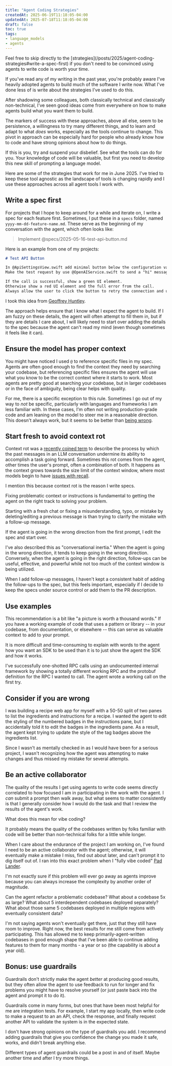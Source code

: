 ```yaml
---
title: "Agent Coding Strategies"
createdAt: 2025-06-19T11:18:05-04:00
updatedAt: 2025-07-18T11:18:05-04:00
draft: false
toc: true
tags:
- language_models
- agents
---
```



<Alert type="note">
Feel free to skip directly to the [strategies](/posts/2025/agent-coding-strategies#write-a-spec-first) if you don't need to be convinced using agents to write code is worth your time.
</Alert>

If you've read any of my writing in the past year, you're probably aware I've heavily adopted agents to build much of the software I write now.
What I've done less of is write about the strategies I've used to do this.

After shadowing some colleagues, both classically technical and classically non-technical, I've seen good ideas come from everywhere on how to make agents build what you want them to build.

The markers of success with these approaches, above all else, seem to be persistence, a willingness to try many different things, and to learn and adapt to what _does_ works, especially as the tools continue to change.
This pivot in approach can be especially hard for people who already know how to code and have strong opinions about how to do things.

If this is you, try and suspend your disbelief.
See what the tools can do for you.
Your knowledge of code will be valuable, but first you need to develop this new skill of prompting a language model.

Here are some of the strategies that work for me in June 2025.
I've tried to keep these tool agnostic as the landscape of tools is changing rapidly and I use these approaches across all agent tools I work with.

## Write a spec first

For projects that I hope to keep around for a while and iterate on, I write a spec for each feature first.
Sometimes, I put these in a `specs` folder, named `yyyy-mm-dd-feature-name.md`.
These serve as the beginning of my conversation with the agent, which often looks like:

> Implement @specs/2025-05-16-test-api-button.md

Here is an example from one of my projects:

```md {title="specs/2025-05-16-test-api-button.md"}
# Test API Button

In @ApiSettingsView.swift add minimal button below the configuration value input fields to make a test api request with the configured provider, model and API key in the @ApiSettingsView.swift
Make the test request by use @OpenAIService.swift to send a "hi" message to the model API.

If the call is successful, show a green UI element.
Otherwise show a red UI element and the full error from the call.
Always allow the user to click the button to retry the connection and update the UI to show the new result.
```
I took this idea from [Geoffrey Huntley](https://ghuntley.com/specs).

The approach helps ensure that I know what I expect the agent to build.
If I am fuzzy on these details, the agent will often attempt to fill them in, but if they are details I care about, I will likely need to start over adding the details to the spec because the agent can't read my mind (even though sometimes it feels like it can).

## Ensure the model has proper context

You might have noticed I used `@` to reference specific files in my spec.
Agents are often good enough to find the context they need by searching your codebase, but referencing specific files ensures the agent will use what you know to be the correct context where it starts to work.
Most agents are pretty good at searching your codebase, but in larger codebases or in the face of ambiguity, being clear helps with quality.

For me, there is a specific exception to this rule.
Sometimes I go out of my way to _not_ be specific, particularly with languages and frameworks I am less familiar with.
In these cases, I'm often not writing production-grade code and am leaning on the model to steer me in a reasonable direction.
This doesn't always work, but it seems to be better than [being wrong](#consider-if-you-are-wrong).

## Start fresh to avoid context rot

Context rot was a [recently coined term](https://news.ycombinator.com/item?id=44308711#44310054) to describe the process by which the past messages in an LLM conversation undermine its ability to accomplish a task going forward.
Sometimes this rot comes from the agent, other times the user's prompt, often a combination of both.
It happens as the context grows towards the size limit of the context window, where most models begin to have [issues with recall](https://fiction.live/stories/Fiction-liveBench-Feb-21-2025/oQdzQvKHw8JyXbN87).

I mention this because context rot is the reason I write specs.

Fixing problematic context or instructions is fundamental to getting the agent on the right track to solving your problem.

Starting with a fresh chat or fixing a misunderstanding, typo, or mistake by deleting/editing a previous message is <Sidenote anchor="always better" content="After noticing this phenomenon, I built a project called [Delta](https://github.com/danielcorin/delta) (like a river delta) to enable first-class conversation branching, where I can branch off any message in the conversation to continue in a new direction but also preserve the history of other branches if useful." /> than trying to clarify the mistake with a follow-up message.

If the agent is going in the wrong direction from the first prompt, I edit the spec and start over.

I've also described this as "conversational inertia." When the agent is going in the wrong direction, it tends to keep going in the wrong direction.
Conversely, when the agent is going in the right direction, follow-ups can be useful, effective, and powerful while not too much of the context window is being utilized.

When I add follow-up messages, I haven't kept a consistent habit of adding the follow-ups to the spec, but this feels important, especially if I decide to keep the specs under source control or add them to the PR description.

## Use examples

This recommendation is a bit like "a picture is worth a thousand words." If you have a working example of code that uses a pattern or library -- in your codebase, from documentation, or elsewhere -- this can serve as valuable context to add to your prompt.

It is more difficult and time-consuming to explain with words to the agent how you want an SDK to be used than it is to just show the agent the SDK and how it works.

I've successfully one-shotted RPC calls using an undocumented internal framework by showing a totally different working RPC and the protobuf definition for the RPC I wanted to call.
The agent wrote a working call on the first try.

## Consider if you are wrong

I was building a recipe web app for myself with a 50-50 split of two panes to list the ingredients and instructions for a recipe.
I wanted the agent to edit the styling of the numbered badges in the instructions pane, but I accidentally told it to edit the badges in the ingredients pane.
As a result, the agent kept trying to update the style of the tag badges above the ingredients list.

Since I wasn't as mentally checked in as I would have been for a serious project, I wasn't recognizing how the agent was attempting to make changes and thus missed my mistake for several attempts.

## Be an active collaborator

The quality of the results I get using agents to write code seems directly correlated to how focused I am in participating in the work with the agent.
I _can_ submit a prompt then walk away, but what seems to matter consistently is that I generally consider how I would do the task and that I review the results of the agent's work.

What does this mean for vibe coding?

It probably means the quality of the codebases written by folks familiar with code will be better than non-technical folks for a little while longer.

When I care about the endurance of the project I am working on, I've found I need to be an active collaborator with the agent; otherwise, it will eventually make a mistake I miss, find out about later, and can't prompt it to dig itself out of.
I ran into this exact problem when I "fully vibe coded" [Pad Lander](projects/pad-lander).

I'm not exactly sure if this problem will ever go away as agents improve because you can always increase the complexity by another order of magnitude.

Can the agent refactor a problematic codebase? What about a codebase 5x as large? What about 5 interdependent codebases deployed separately? What about those same 5 codebases deployed in multiple regions with eventually consistent data?

I'm not saying agents won't eventually get there, just that they still have room to improve.
Right now, the best results for me still come from actively participating.
This has allowed me to keep primarily-agent-written codebases in good enough shape that I've been able to continue adding features to them for many months - a year or so (the capability is about a year old).

## Bonus: use guardrails

Guardrails don't strictly make the agent _better_ at producing good results, but they often allow the agent to use feedback to run for longer and fix problems you might have to resolve yourself (or just paste back into the agent and prompt it to do it).

Guardrails come in many forms, but ones that have been most helpful for me are integration tests.
For example, I start my app locally, then write code to make a request to an an API, check the response, and finally request another API to validate the system is in the expected state.

I don't have strong opinions on the type of guardrails you add.
I recommend adding guardrails that give you confidence the change you made it safe, works, and didn't break anything else.

Different types of agent guardrails could be a post in and of itself.
Maybe another time and after I try more things.
